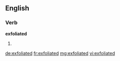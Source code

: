 ==English==

===Verb===
'''exfoliated'''

# {{past of|exfoliate}}

[[de:exfoliated]]
[[fr:exfoliated]]
[[mg:exfoliated]]
[[vi:exfoliated]]